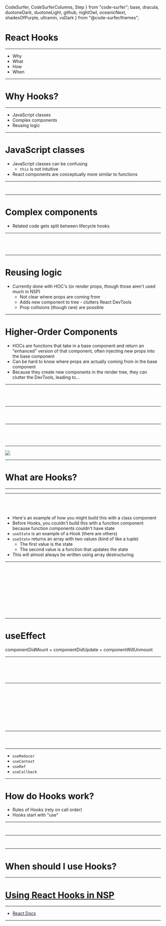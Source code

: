   CodeSurfer,
  CodeSurferColumns,
  Step
} from "code-surfer";
  base,
  dracula,
  duotoneDark,
  duotoneLight,
  github,
  nightOwl,
  oceanicNext,
  shadesOfPurple,
  ultramin,
  vsDark
} from "@code-surfer/themes";


# React Hooks

---

- Why
- What
- How
- When

---

# Why Hooks?

---

<ul>
  <li style={{ margin: 10 }}>JavaScript classes</li>
  <li style={{ margin: 10 }}>Complex components</li>
  <li style={{ margin: 10 }}>Reusing logic</li>
</ul>

---

# JavaScript classes

<Notes>

- JavaScript classes can be confusing
  - `this` is not intuitive
- React components are conceptually more similar to functions

</Notes>

---

<CodeSurfer>

```js file=./code/ClassComponent.bind.js
```

```js file=./code/ClassComponent.classProperties.js
```

</CodeSurfer>

---

# Complex components

<Notes>

- Related code gets split between lifecycle hooks

</Notes>

---

<CodeSurfer>

```js file=./code/ComplexComponent.js
```

```js 7,12 file=./code/ComplexComponent.js
```

```js 8,16 file=./code/ComplexComponent.js
```

```js 3,20 file=./code/ComplexComponent.js
```

</CodeSurfer>

---

# Reusing logic

<Notes>

- Currently done with HOC's (or render props, though those aren't used much in NSP)
  - Not clear where props are coming from
  - Adds new component to tree - clutters React DevTools
  - Prop collisions (though rare) are possible

</Notes>

---

# Higher-Order Components

<Notes>

- HOCs are functions that take in a base component and return an "enhanced" version of that component, often injecting new props into the base component
- Can be hard to know where props are actually coming from in the base component
- Because they create new components in the render tree, they can clutter the DevTools, leading to...

</Notes>

---

<CodeSurferColumns>

<Step>

```js file=./code/Checkbox.base.js
```

```js file=./code/Accordion.base.js
```

</Step>

<Step>

```js 2:6 file=./code/Checkbox.base.js
```

```js 2:6 file=./code/Accordion.base.js
```

</Step>

</CodeSurferColumns>

---

<CodeSurfer>

```js file=./code/WithToggle.js
```

```js 3:7 file=./code/WithToggle.js
```

```js 13:14 file=./code/WithToggle.js
```

</CodeSurfer>

---

<CodeSurferColumns>

<Step>

```js file=./code/Checkbox.base.js
```

```js file=./code/Accordion.base.js
```

</Step>

<Step>

```js file=./code/Checkbox.withHOC.js
```

```js file=./code/Accordion.withHOC.js
```

</Step>

</CodeSurferColumns>

---

<img src={wrapperHell} />

---

# What are Hooks?

---

<Counter />

---

<CodeSurfer>

```js file=./code/Counter.class.js
```

```js file=./code/Counter.hooks.expanded.js
```

```js 2:4 file=./code/Counter.hooks.expanded.js
```

```js 2 file=./code/Counter.hooks.condensed.js
```

</CodeSurfer>

<Notes>

- Here's an example of how you might build this with a
  class component
- Before Hooks, you couldn't build this
  with a function component because function components
  couldn't have state
- `useState` is an example of a Hook (there are others)
- `useState` returns an array with two values (kind of like a tuple)
  - The first value is the state
  - The second value is a function that updates the state
- This will almost always be written using array destructuring

</Notes>

---

<CodeSurferColumns sizes={[1,2]}>

<Step>

```js file=./code/Counter.class.js
```

```js file=./code/Counter.hooks.condensed.js
```

</Step>

<Step subtitle="Declare state">

```js 5[5:14] file=./code/Counter.class.js
```

```js 2[29:42] file=./code/Counter.hooks.condensed.js
```

</Step>

<Step subtitle="Set initial value">

```js 6[14] file=./code/Counter.class.js
```

```js 2[44] file=./code/Counter.hooks.condensed.js
```

</Step>

<Step subtitle="Name state">

```js 6[7:11] file=./code/Counter.class.js
```

```js 2[10:14] file=./code/Counter.hooks.condensed.js
```

</Step>

<Step subtitle="Update state...">

```js 14[24:36,40:44] file=./code/Counter.class.js
```

```js 2[17:24],5[28:35] file=./code/Counter.hooks.condensed.js
```

</Step>

<Step subtitle="...with a new value">

```js 14[47:55] file=./code/Counter.class.js
```

```js 5[37:45] file=./code/Counter.hooks.condensed.js
```

</Step>

</CodeSurferColumns>

---

# useEffect

<div style={{ textAlign: "center" }}>
  componentDidMount + componentDidUpdate +
  componentWillUnmount
</div>

---

<CodeSurfer>

```js file=./code/Counter.class.js
```

```js file=./code/CounterTitle.class.withUpdate.js
```

```js file=./code/CounterTitle.class.withMount.js
```

```js file=./code/CounterTitle.class.js
```

```js 10:18 file=./code/CounterTitle.class.js
```

</CodeSurfer>

---

<CodeSurferColumns sizes={[1,2]}>

<Step>

```js file=./code/CounterTitle.class.js
```

```js file=./code/Counter.hooks.condensed.js
```

</Step>

<Step>

```js file=./code/CounterTitle.class.js
```

```js file=./code/CounterTitle.hooks.withoutDeps.js
```

</Step>

<Step>

```js 10[2:19],14[2:20] file=./code/CounterTitle.class.js
```

```js 4[2:17] file=./code/CounterTitle.hooks.withoutDeps.js
```

</Step>

<Step>

```js 11,16 file=./code/CounterTitle.class.js
```

```js 5 file=./code/CounterTitle.hooks.withoutDeps.js
```

</Step>

<Step>

```js 15[5:45] file=./code/CounterTitle.class.js
```

```js 6[4:12] file=./code/CounterTitle.hooks.withDeps.js
```

</Step>

</CodeSurferColumns>

---

<CodeSurfer>

```js file=./code/CounterTitle.hooks.withoutDeps.js
```

```js file=./code/CounterTitle.hooks.customHook.js
```

```js file=./code/CounterTitle.hooks.customHook.js
```

</CodeSurfer>

---

- `useReducer`
- `useContext`
- `useRef`
- `useCallback`

---

# How do Hooks work?

<Notes>

- Rules of Hooks (rely on call order)
- Hooks start with "use"

</Notes>

---

<CodeSurfer>

```js 4:9 file=./code/CounterTitle.hooks.breakingRules.js subtitle="Hooks must be called at the top level"
```

```js 4:8 file=./code/CounterTitle.hooks.fixedRules.js
```

</CodeSurfer>

---

<CodeSurfer>

```js file=./code/CounterTitle.hooks.customHook.js
```

```js 1[7:9],8[35:37],9[3:5] file=./code/CounterTitle.hooks.customHook.js subtitle="Custom Hooks must start with 'use'"
```

</CodeSurfer>

---

# When should I use Hooks?

---

<h1>
  <a href="https://confluence.viator.com/display/EN/Using+React+Hooks+in+NSP">
    Using React Hooks in NSP
  </a>
</h1>

---

<ul>
  <li>
    <a href="https://reactjs.org/docs/hooks-intro.html">
      React Docs
    </a>
  </li>
</ul>

---
